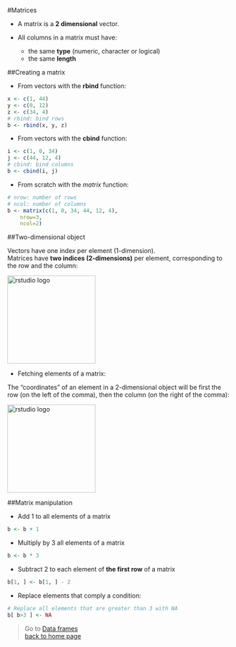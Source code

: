 #Matrices

* A matrix is a **2 dimensional** vector.

* All columns in a matrix must have:
	+ the same **type** (numeric, character or logical)
	+ the same **length**

##Creating a matrix

* From vectors with the **rbind** function:

```r
x <- c(1, 44)
y <- c(0, 12)
z <- c(34, 4)
# rbind: bind rows
b <- rbind(x, y, z)
```

* From vectors with the **cbind** function:

```r
i <- c(1, 0, 34)
j <- c(44, 12, 4)
# cbind: bind columns
b <- cbind(i, j)
```

* From scratch with the *matrix* function:

```r
# nrow: number of rows
# ncol: number of columns
b <- matrix(c(1, 0, 34, 44, 12, 4), 
	nrow=3,
	ncol=2)
```

##Two-dimensional object

Vectors have one index per element (1-dimension).<br>
Matrices have **two indices (2-dimensions)** per element, corresponding to the row and the column:

<img src="images/matrix_indices.png" alt="rstudio logo" width="200"/>

* Fetching elements of a matrix:

The "coordinates" of an element in a 2-dimensional object will be first the row (on the left of the comma), then the column (on the right of the comma):

<img src="images/matrix_rc.png" alt="rstudio logo" width="200"/>

##Matrix manipulation

* Add 1 to all elements of a matrix

```r
b <- b + 1
```

* Multiply by 3 all elements of a matrix

```r
b <- b * 3
```

* Subtract 2 to each element of **the first row** of a matrix

```r
b[1, ] <- b[1, ] - 2
```

* Replace elements that comply a condition:

```r
# Replace all elements that are greater than 3 with NA
b[ b>3 ] <- NA
```

> Go to [Data frames](https://sbcrg.github.io/CRG_RIntroduction/dataframe)
<br>
> [back to home page](https://sbcrg.github.io/CRG_RIntroduction)


